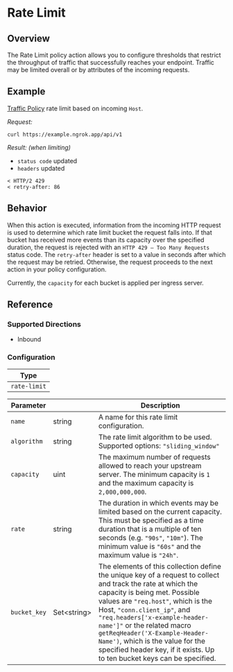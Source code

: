 
# Rate Limit

## Overview

The Rate Limit policy action allows you to configure thresholds that restrict
the throughput of traffic that successfully reaches your endpoint. Traffic may
be limited overall or by attributes of the incoming requests.

## Example

[Traffic Policy](/docs/http/traffic-policy/index.mdx) rate limit based on incoming `Host`.

<ExampleHTTP />

_Request:_

```shell
curl https://example.ngrok.app/api/v1
```

_Result: (when limiting)_

- `status code` updated
- `headers` updated

```shell
< HTTP/2 429
< retry-after: 86
```

## Behavior

When this action is executed, information from the incoming HTTP request is
used to determine which rate limit bucket the request falls into. If that
bucket has received more events than its capacity over the specified duration,
the request is rejected with an `HTTP 429 — Too Many Requests` status code. The
`retry-after` header is set to a value in seconds after which the request may
be retried. Otherwise, the request proceeds to the next action in your policy
configuration.

Currently, the `capacity` for each bucket is applied per ingress server.

## Reference

### Supported Directions

- Inbound

### Configuration

| Type         |
| ------------ |
| `rate-limit` |

| Parameter    | &nbsp;            | Description                                                                                                                                                                                                                                                                                                                                                                                                                     |
| ------------ | ----------------- | ------------------------------------------------------------------------------------------------------------------------------------------------------------------------------------------------------------------------------------------------------------------------------------------------------------------------------------------------------------------------------------------------------------------------------- |
| `name`       | string            | A name for this rate limit configuration.                                                                                                                                                                                                                                                                                                                                                                                       |
| `algorithm`  | string            | The rate limit algorithm to be used. Supported options: `"sliding_window"`                                                                                                                                                                                                                                                                                                                                                      |
| `capacity`   | uint              | The maximum number of requests allowed to reach your upstream server. The minimum capacity is `1` and the maximum capacity is `2,000,000,000`.                                                                                                                                                                                                                                                                                  |
| `rate`       | string            | The duration in which events may be limited based on the current capacity. This must be specified as a time duration that is a multiple of ten seconds (e.g. `"90s"`, `"10m"`). The minimum value is `"60s"` and the maximum value is `"24h"`.                                                                                                                                                                                  |
| `bucket_key` | Set&lt;string&gt; | The elements of this collection define the unique key of a request to collect and track the rate at which the capacity is being met. Possible values are `"req.host"`, which is the Host, `"conn.client_ip"`, and `"req.headers['x-example-header-name']"` or the related macro `getReqHeader('X-Example-Header-Name')`, which is the value for the specified header key, if it exists. Up to ten bucket keys can be specified. |
